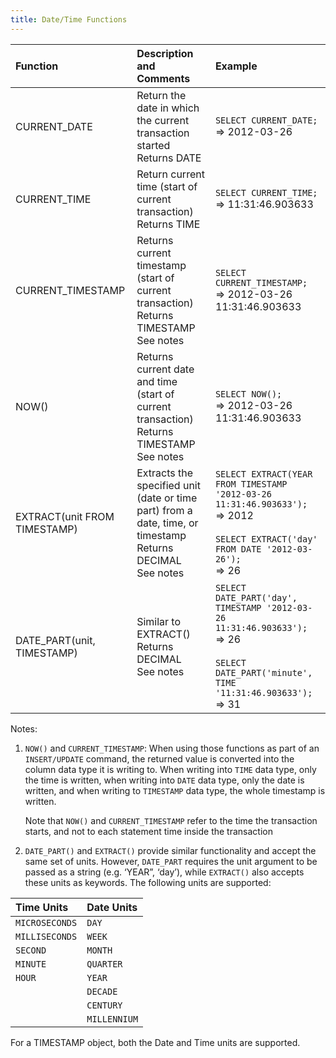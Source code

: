 ```yaml
---
title: Date/Time Functions
---
```


| Function | Description and Comments | Example |
|:---------|:--------------------------|:--------|
| CURRENT_DATE | Return the date in which the current transaction started<br/>Returns DATE | `SELECT CURRENT_DATE;`<br/>\=> 2012-03-26 |
| CURRENT_TIME | Return current time (start of current transaction)<br/>Returns TIME | `SELECT CURRENT_TIME;`<br/>\=> 11:31:46.903633 |
| CURRENT_TIMESTAMP | Returns current timestamp (start of current transaction)<br/>Returns TIMESTAMP<br/>See notes | `SELECT CURRENT_TIMESTAMP;`<br/>\=> 2012-03-26 11:31:46.903633 |
| NOW() | Returns current date and time (start of current transaction)<br/>Returns TIMESTAMP<br/>See notes | `SELECT NOW();`<br/>\=> 2012-03-26 11:31:46.903633 |
| EXTRACT(unit FROM TIMESTAMP) | Extracts the specified unit (date or time part) from a date, time, or timestamp<br/>Returns DECIMAL<br/>See notes | `SELECT EXTRACT(YEAR FROM TIMESTAMP '2012-03-26 11:31:46.903633');`<br/>\=> 2012<br/><br/>`SELECT EXTRACT('day' FROM DATE '2012-03-26');`<br/>\=> 26 |
| DATE_PART(unit, TIMESTAMP) | Similar to EXTRACT()<br/>Returns DECIMAL<br/>See notes | `SELECT DATE_PART('day', TIMESTAMP '2012-03-26 11:31:46.903633');`<br/>\=> 26<br/><br/>`SELECT DATE_PART('minute', TIME '11:31:46.903633');`<br/>\=> 31 |

Notes:

1. `NOW()` and `CURRENT_TIMESTAMP`: When using those functions as part of an `INSERT/UPDATE` command, the returned value is converted into the column data type it is writing to. When writing into `TIME` data type, only the time is written, when writing into `DATE` data type, only the date is written, and when writing to `TIMESTAMP` data type, the whole timestamp is written.

   Note that `NOW()` and `CURRENT_TIMESTAMP` refer to the time the transaction starts, and not to each statement time inside the transaction

2. `DATE_PART()` and `EXTRACT()` provide similar functionality and accept the same set of units. However, `DATE_PART` requires the unit argument to be passed as a string (e.g. ‘YEAR”, ‘day’), while `EXTRACT()` also accepts these units as keywords. The following units are supported:


| Time Units | Date Units |
|:-----------|:-----------|
| `MICROSECONDS` | `DAY` |
| `MILLISECONDS` | `WEEK` |
| `SECOND` | `MONTH` |
| `MINUTE` | `QUARTER` |
| `HOUR` | `YEAR` |
| | `DECADE` |
| | `CENTURY` |
| | `MILLENNIUM` |

For a TIMESTAMP object, both the Date and Time units are supported.